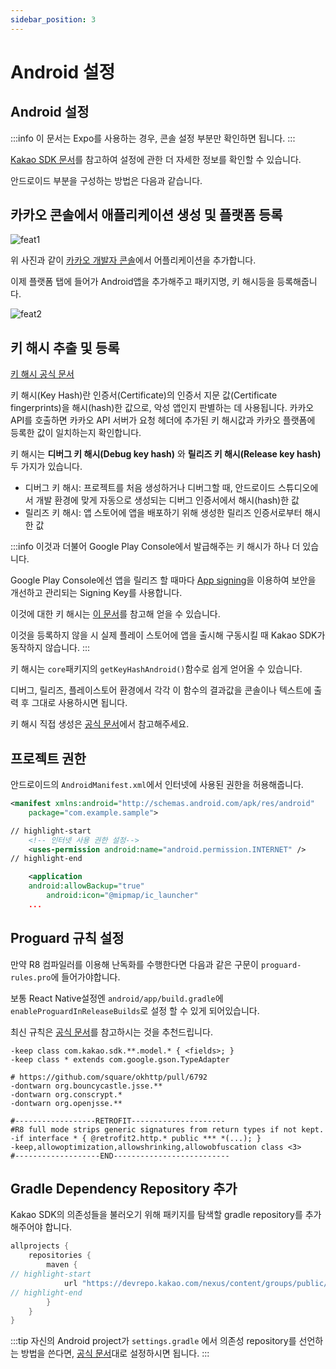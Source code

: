 ```yaml
---
sidebar_position: 3
---
```


# Android 설정
## Android 설정

:::info
이 문서는 Expo를 사용하는 경우, 콘솔 설정 부분만 확인하면 됩니다.
:::

[Kakao SDK 문서](https://developers.kakao.com/docs/latest/ko/android/getting-started)를 참고하여 설정에 관한 더 자세한 정보를 확인할 수 있습니다.

안드로이드 부분을 구성하는 방법은 다음과 같습니다.

## 카카오 콘솔에서 애플리케이션 생성 및 플랫폼 등록

![feat1](https://raw.githubusercontent.com/mym0404/image-archive/master/202404211426201.webp)

위 사진과 같이 [카카오 개발자 콘솔](https://developers.kakao.com/console/app)에서 어플리케이션을 추가합니다.

이제 플랫폼 탭에 들어가 Android앱을 추가해주고 패키지명, 키 해시등을 등록해줍니다.

![feat2](https://raw.githubusercontent.com/mym0404/image-archive/master/202404211427510.webp)

## 키 해시 추출 및 등록

[키 해시 공식 문서](https://developers.kakao.com/docs/latest/ko/android/getting-started#before-you-begin-add-key-hash)

키 해시(Key Hash)란 인증서(Certificate)의 인증서 지문 값(Certificate fingerprints)을 해시(hash)한 값으로,
악성 앱인지 판별하는 데 사용됩니다.
카카오 API를 호출하면 카카오 API 서버가 요청 헤더에 추가된
키 해시값과 카카오 플랫폼에 등록한 값이 일치하는지 확인합니다.

키 해시는 **디버그 키 해시(Debug key hash)** 와 **릴리즈 키 해시(Release key hash)** 두 가지가 있습니다.

- 디버그 키 해시: 프로젝트를 처음 생성하거나 디버그할 때, 안드로이드 스튜디오에서 개발 환경에 맞게 자동으로 생성되는 디버그 인증서에서 해시(hash)한 값
- 릴리즈 키 해시: 앱 스토어에 앱을 배포하기 위해 생성한 릴리즈 인증서로부터 해시한 값

:::info
이것과 더불어 Google Play Console에서 발급해주는 키 해시가 하나 더 있습니다.

Google Play Console에선 앱을 릴리즈 할 때마다 [App signing](https://play.google.com/console/about/app-integrity/)을
이용하여 보안을 개선하고 관리되는 Signing Key를 사용합니다.

이것에 대한 키 해시는 [이 문서](https://developers.kakao.com/docs/latest/ko/android/getting-started#before-you-begin-add-key-hash-using-console)를 참고해 얻을 수 있습니다.

이것을 등록하지 않을 시 실제 플레이 스토어에 앱을 출시해 구동시킬 때 Kakao SDK가 동작하지 않습니다.
:::

키 해시는 `core`패키지의 `getKeyHashAndroid()`함수로 쉽게 얻어올 수 있습니다.

디버그, 릴리즈, 플레이스토어 환경에서 각각 이 함수의 결과값을 콘솔이나 텍스트에 출력 후 그대로 사용하시면 됩니다.

키 해시 직접 생성은 [공식 문서](https://developers.kakao.com/docs/latest/ko/android/getting-started#before-you-begin-add-key-hash)에서 참고해주세요.

## 프로젝트 권한

안드로이드의 `AndroidManifest.xml`에서 인터넷에 사용된 권한을 허용해줍니다.

```xml title='AndroidManifest.xml'
<manifest xmlns:android="http://schemas.android.com/apk/res/android"
    package="com.example.sample">

// highlight-start
    <!-- 인터넷 사용 권한 설정-->
    <uses-permission android:name="android.permission.INTERNET" />
// highlight-end

    <application
    android:allowBackup="true"
        android:icon="@mipmap/ic_launcher"
    ...
```

## Proguard 규칙 설정

만약 R8 컴파일러를 이용해 난독화를 수행한다면 다음과 같은 구문이 `proguard-rules.pro`에 들어가야합니다.

보통 React Native설정엔 `android/app/build.gradle`에 `enableProguardInReleaseBuilds`로 설정 할 수 있게 되어있습니다.

최신 규칙은 [공식 문서](https://developers.kakao.com/docs/latest/ko/android/getting-started#project-pro-guard)를 참고하시는 것을 추천드립니다.

```text title='proguard-rules.pro'
-keep class com.kakao.sdk.**.model.* { <fields>; }
-keep class * extends com.google.gson.TypeAdapter

# https://github.com/square/okhttp/pull/6792
-dontwarn org.bouncycastle.jsse.**
-dontwarn org.conscrypt.*
-dontwarn org.openjsse.**

#------------------RETROFIT---------------------
#R8 full mode strips generic signatures from return types if not kept.
-if interface * { @retrofit2.http.* public *** *(...); }
-keep,allowoptimization,allowshrinking,allowobfuscation class <3>
#-------------------END--------------------------
```

## Gradle Dependency Repository 추가

Kakao SDK의 의존성들을 불러오기 위해 패키지를 탐색할 gradle repository를 추가해주어야 합니다.

```gradle title='android/build.gradle'
allprojects {
    repositories {
        maven {
// highlight-start
            url "https://devrepo.kakao.com/nexus/content/groups/public/"
// highlight-end
        }
    }
}
```

:::tip
자신의 Android project가 `settings.gradle` 에서 의존성 repository를 선언하는 방법을 쓴다면,
[공식 문서](https://developers.kakao.com/docs/latest/ko/android/getting-started#apply-sdk-gradle)대로 설정하시면 됩니다.
:::
